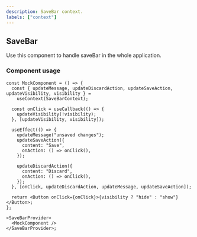 ```yaml
---
description: SaveBar context.
labels: ["context"]
---
```



## SaveBar

Use this component to handle saveBar in the whole application.

### Component usage

```tsx
const MockComponent = () => {
  const { updateMessage, updateDiscardAction, updateSaveAction, updateVisibility, visibility } =
    useContext(SaveBarContext);

  const onClick = useCallback(() => {
    updateVisibility(!visibility);
  }, [updateVisibility, visibility]);

  useEffect(() => {
    updateMessage("unsaved changes");
    updateSaveAction({
      content: "Save",
      onAction: () => onClick(),
    });

    updateDiscardAction({
      content: "Discard",
      onAction: () => onClick(),
    });
  }, [onClick, updateDiscardAction, updateMessage, updateSaveAction]);

  return <Button onClick={onClick}>{visibility ? "hide" : "show"}</Button>;
};

<SaveBarProvider>
  <MockComponent />
</SaveBarProvider>;
```

